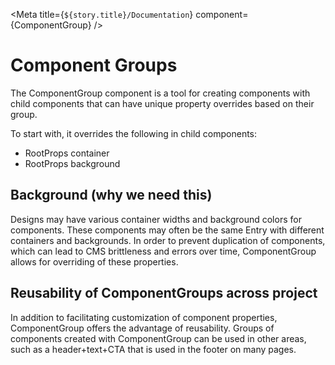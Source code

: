 
<Meta title={`${story.title}/Documentation`} component={ComponentGroup} />

# Component Groups

The ComponentGroup component is a tool for creating components with child components that can have unique property overrides based on their group.

To start with, it overrides the following in child components:

-   RootProps container
-   RootProps background

## Background (why we need this)

Designs may have various container widths and background colors for components. These components may often be the same Entry with different containers and backgrounds. In order to prevent duplication of components, which can lead to CMS brittleness and errors over time, ComponentGroup allows for overriding of these properties.

## Reusability of ComponentGroups across project

In addition to facilitating customization of component properties, ComponentGroup offers the advantage of reusability. Groups of components created with ComponentGroup can be used in other areas, such as a header+text+CTA that is used in the footer on many pages.
